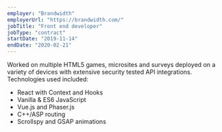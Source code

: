 ```yaml
---
employer: "Brandwidth"
employerUrl: "https://brandwidth.com/"
jobTitle: "Front end developer"
jobType: "contract"
startDate: "2019-11-14"
endDate: "2020-02-21"
---
```


Worked on multiple HTML5 games, microsites and surveys deployed on a variety of devices with extensive security tested API integrations. Technologies used included:

- React with Context and Hooks
- Vanilla & ES6 JavaScript
- Vue.js and Phaser.js
- C++/ASP routing
- Scrollspy and GSAP animations
